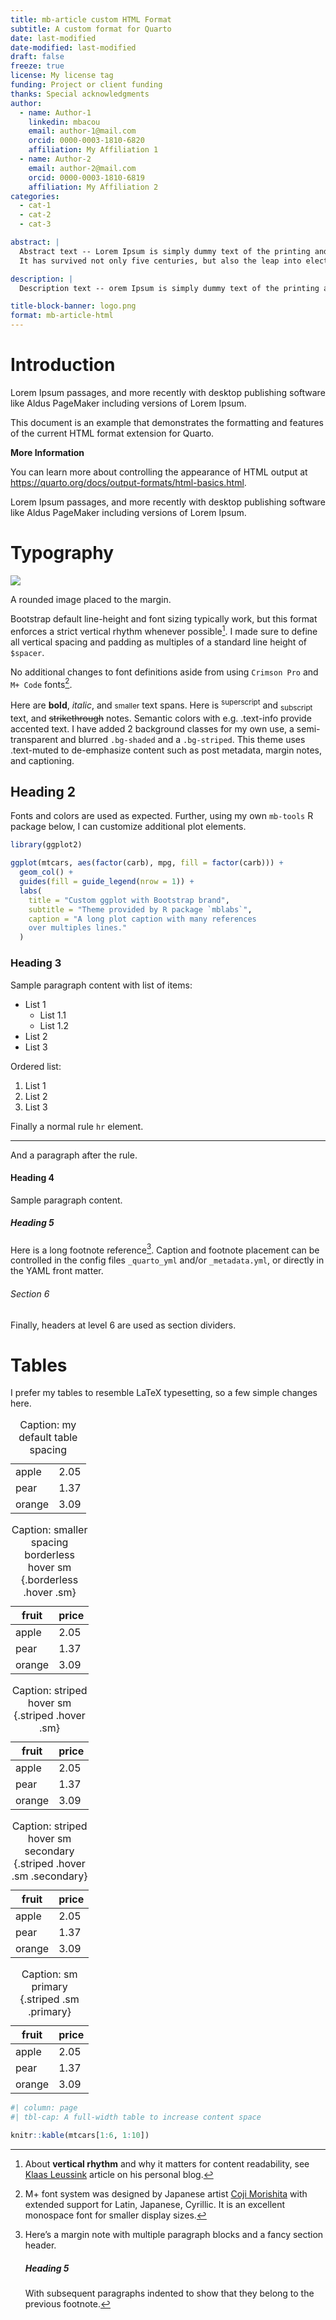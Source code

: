```yaml
---
title: mb-article custom HTML Format
subtitle: A custom format for Quarto
date: last-modified
date-modified: last-modified
draft: false
freeze: true
license: My license tag
funding: Project or client funding
thanks: Special acknowledgments
author:
  - name: Author-1
    linkedin: mbacou 
    email: author-1@mail.com
    orcid: 0000-0003-1810-6820
    affiliation: My Affiliation 1
  - name: Author-2
    email: author-2@mail.com
    orcid: 0000-0003-1810-6819
    affiliation: My Affiliation 2
categories:
  - cat-1
  - cat-2
  - cat-3

abstract: |
  Abstract text -- Lorem Ipsum is simply dummy text of the printing and typesetting industry. Lorem Ipsum has been the industry's standard dummy text ever since the 1500s, when an unknown printer took a galley of type and scrambled it to make a type specimen book. 
  It has survived not only five centuries, but also the leap into electronic typesetting, remaining essentially unchanged. It was popularised in the 1960s with the release of Letraset sheets containing Lorem Ipsum passages, and more recently with desktop publishing software like Aldus PageMaker including versions of Lorem Ipsum.

description: |
  Description text -- orem Ipsum is simply dummy text of the printing and typesetting industry. Lorem Ipsum has been the industry's standard dummy text ever since the 1500s, when an unknown printer took a galley of type and scrambled it to make a type specimen book. It has survived not only five centuries, but also the leap into electronic typesetting, remaining essentially unchanged.

title-block-banner: logo.png
format: mb-article-html
---
```



# Introduction

::: {.aside .bg-secondary-subtle .h6 .mt-2 .p-2}
Lorem Ipsum passages, and more recently with desktop publishing software like Aldus PageMaker including versions of Lorem Ipsum.
:::

This document is an example that demonstrates the formatting and features of the current HTML format extension for Quarto.

**More Information**

You can learn more about controlling the appearance of HTML output at <https://quarto.org/docs/output-formats/html-basics.html>.

::: {.aside .bg-warning-subtle .h6 .p-2 .text-warning}
Lorem Ipsum passages, and more recently with desktop publishing software like Aldus PageMaker including versions of Lorem Ipsum.
:::


# Typography

::: {.aside .pt-2}
![](logo.png){.rounded-circle}

A rounded image placed to the margin.
:::

Bootstrap default line-height and font sizing typically work, but this format enforces a strict vertical rhythm whenever possible[^7]. I made sure to define all vertical spacing and padding as multiples of a standard line height of `$spacer`.

[^7]: About **vertical rhythm** and why it matters for content readability, see [Klaas Leussink](https://hnldesign.hashnode.dev/setting-a-flexible-baseline-grid-in-css) article on his personal blog.

No additional changes to font definitions aside from using `Crimson Pro` and `M+ Code` fonts[^8].

Here are **bold**, *italic*, and <small>smaller</small> text spans. Here is ^superscript^ and ~subscript~ text, and ~~strikethrough~~ notes. Semantic colors with e.g. [.text-info]{.text-info} provide accented text. I have added 2 background classes for my own use, a semi-transparent and blurred [`.bg-shaded`]{.bg-shaded} and a [`.bg-striped`]{.bg-striped}. This theme uses [.text-muted]{.text-muted} to de-emphasize content such as post metadata, margin notes, and captioning.

[^8]: M+ font system was designed by Japanese artist [Coji Morishita](https://mplusfonts.github.io/) with extended support for Latin, Japanese, Cyrillic. It is an excellent monospace font for smaller display sizes.

## Heading 2

Fonts and colors are used as expected. Further, using my own `mb-tools` R package below, I can customize additional plot elements.

```r
library(ggplot2)

ggplot(mtcars, aes(factor(carb), mpg, fill = factor(carb))) +
  geom_col() +
  guides(fill = guide_legend(nrow = 1)) +
  labs(
    title = "Custom ggplot with Bootstrap brand",
    subtitle = "Theme provided by R package `mblabs`",
    caption = "A long plot caption with many references
    over multiples lines."
  )
```

### Heading 3

Sample paragraph content with list of items:

-   List 1
    - List 1.1
    - List 1.2
-   List 2
-   List 3

Ordered list:

1.  List 1
2.  List 2
3.  List 3

Finally a normal rule `hr` element.

------------------------------------------------------------------------

And a paragraph after the rule.

#### Heading 4

Sample paragraph content.

##### Heading 5

Here is a long footnote reference[^10]. Caption and footnote placement can be controlled in the config files `_quarto_yml` and/or `_metadata.yml`, or directly in the YAML front matter.

[^10]: Here's a margin note with multiple paragraph blocks and a fancy section header.

    ##### Heading 5
  
    With subsequent paragraphs indented to show that they belong to the previous footnote.

###### Section 6

Finally, headers at level 6 are used as section dividers.


# Tables

I prefer my tables to resemble LaTeX typesetting, so a few simple changes here.

|        |      |
|--------|------|
| apple  | 2.05 |
| pear   | 1.37 |
| orange | 3.09 |

: Caption: my default table spacing

| fruit  | price |
|--------|-------|
| apple  | 2.05  |
| pear   | 1.37  |
| orange | 3.09  |

: Caption: smaller spacing borderless hover sm {.borderless .hover .sm}

| fruit  | price |
|--------|-------|
| apple  | 2.05  |
| pear   | 1.37  |
| orange | 3.09  |

: Caption: striped hover sm {.striped .hover .sm}

| fruit  | price |
|--------|-------|
| apple  | 2.05  |
| pear   | 1.37  |
| orange | 3.09  |

: Caption: striped hover sm secondary {.striped .hover .sm .secondary}

| fruit  | price |
|--------|-------|
| apple  | 2.05  |
| pear   | 1.37  |
| orange | 3.09  |

: Caption: sm primary {.striped .sm .primary}

```r
#| column: page
#| tbl-cap: A full-width table to increase content space

knitr::kable(mtcars[1:6, 1:10])
```

